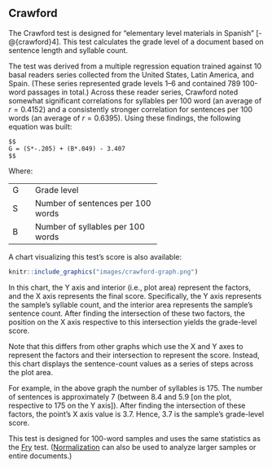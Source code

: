 ## Crawford\index{Crawford|(ii} {#crawford}

The Crawford test is designed for "elementary level materials in Spanish" [-@{crawford}4]. This test calculates the grade level of a document based on sentence length and syllable count.

The test was derived from a multiple regression equation trained against 10 basal readers series collected from the United States, Latin America, and Spain. (These series represented grade levels 1–6 and contained 789 100-word passages in total.) Across these reader series, Crawford noted somewhat significant correlations for syllables per 100 word (an average of $r = 0.4152$) and a consistently stronger correlation for sentences per 100 words (an average of $r = 0.6395$). Using these findings, the following equation was built:

```definition
$$
G = (S*-.205) + (B*.049) - 3.407
$$
```

Where:

+:----+:----------------------------------+
| G   | Grade level                       |
+-----+-----------------------------------+
| S   | Number of sentences per 100 words |
+-----+-----------------------------------+
| B   | Number of syllables per 100 words |
+-----+-----------------------------------+

A chart visualizing this test's score is also available:

```r
knitr::include_graphics("images/crawford-graph.png")
```

In this chart, the Y axis and interior (i.e., plot area) represent the factors, and the X axis represents the final score. Specifically, the Y axis represents the sample's syllable count, and the interior area represents the sample's sentence count. After finding the intersection of these two factors, the position on the X axis respective to this intersection yields the grade-level score.

Note that this differs from other graphs which use the X and Y axes to represent the factors and their intersection to represent the score. Instead, this chart displays the sentence-count values as a series of steps across the plot area.

For example, in the above graph the number of syllables is 175. The number of sentences is approximately 7 (between 8.4 and 5.9 [on the plot, respective to 175 on the Y axis]). After finding the intersection of these factors, the point's X axis value is 3.7. Hence, 3.7 is the sample's grade-level score.

This test is designed for 100-word samples and uses the same statistics as the [Fry](#fry-test)\index{Fry} test. ([Normalization](#glossary) can also be used to analyze larger samples or entire documents.)\index{Crawford|)}

\newpage